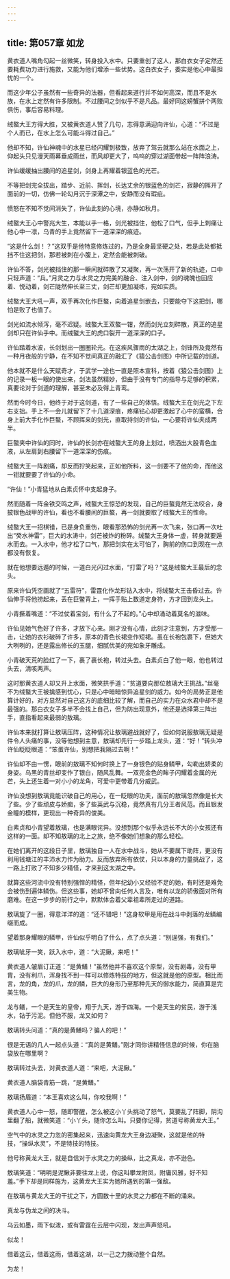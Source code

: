 ```yaml
---
---
---
```

title: 第057章 如龙
---





黄衣道人嘴角勾起一丝微笑，转身投入水中。只要重创了这人，那白衣女子定然还要耗费功力进行施救，又能为他们增添一些优势。这白衣女子，委实是他心中最担忧的一个。

而这少年公子虽然有一些奇异的法器，但看起来道行并不如何高深，而且不是水族，在水上定然有许多限制。不过腰间之剑似乎不是凡品。最好同这螃蟹拼个两败俱伤，事后容易料理。

绒螯大王方得大胜，又被黄衣道人赞了几句，志得意满迎向许仙，心道：“不过是个人而已，在水上怎么可能斗得过自己。”

他却不知，许仙神魂中的水星已经闪耀到极致，放弃了驾云就那么站在水面之上，仰起头只见漫天雨幕垂成雨丝，而风却更大了，呜呜的穿过湖面带起一阵阵浪涛。

许仙缓缓抽出腰间的追星剑，剑身上再耀着银蓝色的光芒。

不等把剑完全拔出，踏步、近前、挥剑，长达丈余的银蓝色的剑芒，寂静的挥开了面前的一切，仿佛一轮勾月沉于深潭之中，安静而没有瑕疵。

愤怒在不知不觉间消失了，许仙此刻的心境，亦静如秋月。

绒螯大王心中警兆大生，本能以手一格，剑光被挡住，他松了口气，但手上刺痛让他心中一凛，乌青的手上竟然留下一道深深的痕迹。

“这是什么剑！？”这双手是他特意修炼过的，乃是全身最坚硬之处，若是此处都抵挡不住这把剑，那若被刺在小腹上，定然会能被刺破。

许仙不答，剑光被挡住的那一瞬间就碎散了又凝聚，再一次荡开了新的轨迹，口中只轻声道：“兵。”月灵之力与水灵之力完美的融合、注入剑中，剑的魂魄也回应着、悦动着，剑芒陡然伸长至三丈，剑芒却更加凝练，宛如实质。

绒螯大王大吼一声，双手再次化作巨螯，向着追星剑嵌去，只要能夺下这把剑，哪怕是败了也值了。

剑光如流水倾泻，毫不迟疑。绒螯大王双螯一钳，然而剑光立刻碎散，真正的追星剑却只在许仙手中。而绒螯大王的虎口裂开一道深深的口子。

许仙踏着水波，长剑划出一圈圈轮光。在这疾风骤雨的太湖之上，剑锋所及竟然有一种月夜般的宁静，在不知不觉间真正的融汇了《猿公击剑图》中所记载的剑道。

他本就不是什么天赋奇才，于武学一途也一直是照本宣科，按着《猿公击剑图》上的记录一板一眼的使出来，剑法虽然精妙，但由于没有专门的指导与足够的积累，真要论对于剑道的理解，甚至未必及得上青鸾。

然而今时今日，他终于对于这剑道，有了一些自己的体悟。绒螯大王在剑光之下左右支拙。手上不一会儿就留下了十几道深痕，疼痛钻心却更激起了心中的蛮横，合身上前大手化作巨螯，不顾挥来的剑光，直取持剑的许仙，一心要将许仙夹成两半。

巨螯夹中许仙的同时，许仙的长剑亦在绒螯大王的身上划过，喷洒出大股青色血液，从左肩到右腰留下一道深深的伤痕。

绒螯大王一阵剧痛，却反而狞笑起来，正如他所料，这一剑要不了他的命，而他这一钳就要要了许仙的小命。

“许仙！”小青猛地从白素贞怀中支起身子。

然而随着一阵金铁交鸣之声，绒螯大王惊恐的发现，自己的巨螯竟然无法咬合，身披银色战甲的许仙，看也不看腰间的巨螯，再一剑就要取了绒螯大王的性命。

绒螯大王一招棋错，已是身负重伤，眼看那恐怖的剑光再一次飞来，张口再一次吐出“癸水神雷”，巨大的水涛中，剑芒被炸的粉碎。绒螯大王身体一虚，转身就要遁水而去。一入水中，他才松了口气，那把剑实在太可怕了，胸前的伤口到现在一点都没有恢复。

就在他想要远遁的时候，一道白光闪过水面，“打雷了吗？”这是绒螯大王最后的念头。

原来许仙凭空画就了“五雷符”，雷霆化作龙形钻入水中，将绒螯大王击昏过去。许仙伸手将他捞起来，丢在巨鳖背上，一挥手贴上数道定身符，方才回到龙头上。

小青撅着嘴道：“不过仗着宝剑，有什么了不起的。”心中却涌动着莫名的滋味。

许仙见她气色好了许多，才放下心来。刚才没有心情，此刻才注意到，方才受那一击，让她的衣衫破碎了许多，原本的青色长裙变作短裙。虽在长袍包裹下，但她大大咧咧的，还是露出修长的玉腿，细腻优美的宛如象牙雕成。

小青破天荒的脸红了一下，裹了裹长袍，转过头去。白素贞白了他一眼，他也转过头去，清咳两声。

这时那黄衣道人却又升上水面，微笑拱手道：“贫道要向那位敖璃大王挑战。”丝毫不为绒螯大王被擒感到忧心，只是心中暗暗惊异追星剑的威力。如今的局势正是他算计好的，对方显然对自己这方的底细比较了解，而自己的实力在众水君中却不是最强的。那白衣女子多半不会找上自己，但为防出现意外，他还是选择第三阵出手，直指看起来最弱的敖璃。

许仙本来就打算让敖璃压阵，这种情况让敖璃避战就好了，但如何说服敖璃无疑是件令人头痛的事，没等他想到主意，敖璃却先行一步踏上龙头，道：“好！”转头冲许仙眨眨眼道：“笨蛋许仙，别想把我隔过去啊！”

许仙却不由一愣，眼前的敖璃不知何时换上了一身银色的贴身鳞甲，勾勒出娇柔的身姿。乌黑的青丝却变作了银白，随风乱舞。一双亮金色的眸子闪耀着金属的光芒，头上还生着一对小小的龙角，可爱中更带着几分威武。

许仙没想到敖璃竟能识破自己的用心，在一眨眼的功夫，面前的敖璃忽然像是长大了些。少了些顽皮与娇痴，多了些英武与沉稳，竟然真有几分王者风范。而且银发金瞳的模样，更现出一种奇异的俊美。

白素贞和小青望着敖璃，也是满眼诧异。没想到那个似乎永远长不大的小女孩还有这样的一面。却不知敖璃的北上之旅，绝不像她们想象的那么轻松。

在她们离开的这段日子里，敖璃独自一人在水中战斗，她从不要属下助阵，更没有利用钱塘江的丰沛水力作为助力。反而放弃所有依仗，只以本身的力量挑战了，这一路上打败了不知多少精怪，才来到这太湖之中。

就算这些河流中没有特别强悍的精怪，但年纪幼小又经验不足的她，有时还是难免会被伤到遍体鳞伤。但这些事，她却不曾向任何人言及，唯有以龙的骄傲面对所有磨难。在这一步步的前行之中，默默体会着父辈祖辈所走过的道路。

敖璃旋了一圈，得意洋洋的道：“还不错吧！”这身软甲是用在战斗中剥落的龙鳞编缀而成。

望着那身耀眼的鳞甲，许仙似乎明白了什么，点了点头道：“别逞强，有我们。”

敖璃呲牙一笑，跃入水中，道：“大泥鳅，来吧！”

黄衣道人皱眉订正道：“是黄鳝！”虽然他并不喜欢这个原型，没有剧毒，没有甲胄，没有利爪，浑身找不到一样可以修炼特技的地方，但这就是他的原型。相比而言，龙的角，龙的爪，龙的鳞，巨大的身形乃至那种先天的御水能力，简直算是完美生物。

龙与鳝，一个是天生的皇帝，翔于九天，游于四海。一个是天生的贫民，游于浅水，钻于污泥。但他不服，龙又如何？

敖璃转头问道：“真的是黄鳝吗？骗人的吧！”

很是无语的几人一起点头道：“真的是黄鳝。”刚才同你讲精怪信息的时候，你在脑袋放在哪里啊？

敖璃转过头去，对黄衣道人道：“来吧，大泥鳅。”

黄衣道人脑袋青筋一跳，“是黄鳝。”

敖璃扬眉道：“本王喜欢这么叫，你咬我啊！”

黄衣道人心中一怒，随即警醒，怎么被这小丫头挑动了怒气，莫要乱了阵脚，阴沟里翻了船，就微笑道：“小丫头，随你怎么叫。只要你记得，贫道号称黄龙大王。”

空气中的水灵之力忽的密集起来，迅速向黄龙大王身边凝聚，这就是他的特技，“操纵水灵”，不是特技的特技。

他号称黄龙大王，就是自信对于水灵之力的操纵，比之真龙，亦不逊色。

敖璃笑道：“明明是泥鳅非要往龙上说，你这叫攀龙附凤，附庸风雅，好不知羞。”手下却是同样施为，这黄龙大王实为她所遇到的第一强敌。

在敖璃与黄龙大王的干扰之下，方圆数十里的水灵之力都在不断的涌来。

真龙与伪龙之间的决斗。

乌云如墨，雨下似泼，或有雷霆在云层中闪现，发出声声怒吼。

似龙！

借着这云，借着这雨，借着这湖，以一己之力拨动整个自然。

为龙！